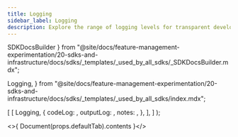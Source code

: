 ```yaml
---
title: Logging
sidebar_label: Logging
description: Explore the range of logging levels for transparent development and debugging.
---
```


  SDKDocsBuilder
} from "@site/docs/feature-management-experimentation/20-sdks-and-infrastructure/docs/sdks/_templates/_used_by_all_sdks/_SDKDocsBuilder.mdx";

  Logging,
} from "@site/docs/feature-management-experimentation/20-sdks-and-infrastructure/docs/sdks/_templates/_used_by_all_sdks/index.mdx";


  [
    [
      Logging,
      {
        codeLog:   <Log defaultTab={t} />,
        outputLog: <Output />,
        notes:     <Notes />,
      },
    ],
  ]
);

<>{ Document(props.defaultTab).contents }</>
